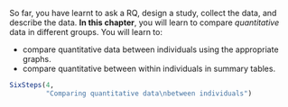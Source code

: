 ::: {.objectivesBox .objectives data-latex="{iconmonstr-target-4-240.png}"}
So far, you have learnt to ask a RQ, design a study, collect the data, and describe the data.
**In this chapter**, you will learn to compare *quantitative* data in different groups.
You will learn to:

* compare quantitative data between individuals using the appropriate graphs.
* compare quantitative between within individuals in summary tables.
:::


```r
SixSteps(4, 
         "Comparing quantitative data\nbetween individuals")
```